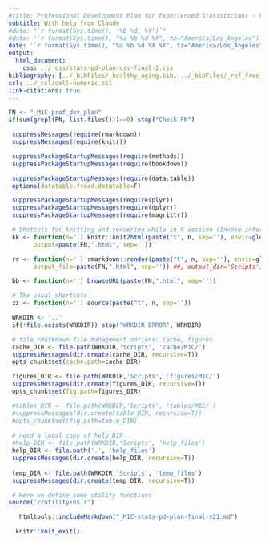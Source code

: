 ```yaml
---
#title: Professional Development Plan for Experienced Statisticians - V. 2
subtitle: With help from Claude
#date: "`r format(Sys.time(), '%B %d, %Y')`"
#date: '`r format(Sys.time(), "%a %b %d %Y", tz="America/Los_Angeles")`'
date: '`r format(Sys.time(), "%a %b %d %X %Y", tz="America/Los_Angeles")`'
output:
  html_document:
    css: ../_css/stats-pd-plan-css-final-2.css
bibliography: [../_bibFiles/_healthy_aging.bib, ../_bibFiles/_ref_free_genom_inf.bib, ../../_bibFiles/_Breiman.bib, ../../_bibFiles/_Yu.bib, ../../_bibFiles/_Freedman.bib, ../../_bibFiles/_RUV.bib, ../../_bibFiles/_Yu.bib, ../../_bibFiles/_rand_cause_inf.bib]
csl: ../_csl/cell-numeric.csl
link-citations: true
---
```



<!-- ######################################################################## -->


```r

FN <- "_M1C-prof_dev_plan"
if(sum(grepl(FN, list.files()))==0) stop("Check FN")

 suppressMessages(require(rmarkdown))
 suppressMessages(require(knitr))

 suppressPackageStartupMessages(require(methods))
 suppressPackageStartupMessages(require(bookdown))

 suppressPackageStartupMessages(require(data.table))
 options(datatable.fread.datatable=F)

 suppressPackageStartupMessages(require(plyr))
 suppressPackageStartupMessages(require(dplyr))
 suppressPackageStartupMessages(require(magrittr))

 # Shotcuts for knitting and rendering while in R session (Invoke interactive R from R/Scripts folder)
 kk <- function(n='') knitr::knit2html(paste("t", n, sep=''), envir=globalenv(),
       output=paste(FN,".html", sep=''))

 rr <- function(n='') rmarkdown::render(paste("t", n, sep=''), envir=globalenv(),
       output_file=paste(FN,".html", sep='')) ##, output_dir='Scripts')

 bb <- function(n='') browseURL(paste(FN,".html", sep=''))

 # The usual shortcuts
 zz <- function(n='') source(paste("t", n, sep=''))

 WRKDIR <- '..'
 if(!file.exists(WRKDIR)) stop("WRKDIR ERROR", WRKDIR)

 # file rmarkdown file management options: cache, figures
 cache_DIR <- file.path(WRKDIR,'Scripts', 'cache/M1C/')
 suppressMessages(dir.create(cache_DIR, recursive=T))
 opts_chunk$set(cache.path=cache_DIR)

 figures_DIR <- file.path(WRKDIR,'Scripts', 'figures/M1C/')
 suppressMessages(dir.create(figures_DIR, recursive=T))
 opts_chunk$set(fig.path=figures_DIR)

 #tables_DIR <- file.path(WRKDIR,'Scripts', 'tables/M1C/')
 #suppressMessages(dir.create(table_DIR, recursive=T))
 #opts_chunk$set(fig.path=table_DIR)
 
 # need a local copy of help_DIR
 #help_DIR <- file.path(WRKDIR,'Scripts', 'help_files')
 help_DIR <- file.path('.', 'help_files')
 suppressMessages(dir.create(help_DIR, recursive=T))
 
 temp_DIR <- file.path(WRKDIR,'Scripts', 'temp_files')
 suppressMessages(dir.create(temp_DIR, recursive=T))

```
<!-- ######################################################################## -->

```r
 # Here we define some utility functions
source('r/utilityFns.r')

```

<!-- ######################################################################## -->


<title>_M1C-stats-pd-plan-final-v21</title>


```r

   htmltools::includeMarkdown("_M1C-stats-pd-plan-final-v21.md")

```


```r
  knitr::knit_exit()
```



<!-- To run
# nohup Rscript -e "knitr::knit2html('_M1C-prof_dev_plan.Rmd')" > _M1C-prof_dev_plan.log  &

# Or
# nohup Rscript -e "rmarkdown::render('_M1C-prof_dev_plan.Rmd')" > _M1C-prof_dev_plan.log  &
nohup Rscript -e "rmarkdown::render('_M1C-prof_dev_plan.Rmd')" > _M1C-prof_dev_plan.log  &

-->




